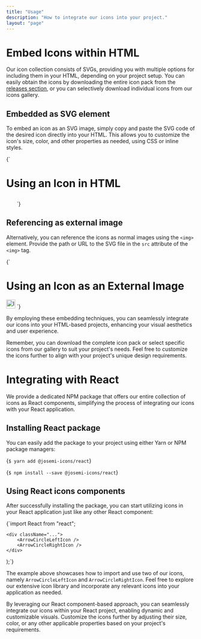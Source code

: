 ```yaml
---
title: "Usage"
description: "How to integrate our icons into your project."
layout: "page"
---
```


<Separator />

# Embed Icons within HTML

Our icon collection consists of SVGs, providing you with multiple options for including them in your HTML, depending on your project setup. You can easily obtain the icons by downloading the entire icon pack from the [releases section](https://github.com/jmjuanes/icons/releases), or you can selectively download individual icons from our icons gallery.

## Embedded as SVG element

To embed an icon as an SVG image, simply copy and paste the SVG code of the desired icon directly into your HTML. This allows you to customize the icon's size, color, and other properties as needed, using CSS or inline styles.

<CodeBlock language="html">
{`<html>
<head>
    <title>Icon Usage Example</title>
    <style>
        .icon {
            fill: #ff0000; /* Customize the color */
            width: 24px;   /* Customize the size */
            height: 24px;
        }
    </style>
</head>
<body>
    <h1>Using an Icon in HTML</h1>
    <svg class="icon">
        <!-- Paste the SVG code of the icon here -->
    </svg>
</body>
</html>`}
</CodeBlock>

## Referencing as external image

Alternatively, you can reference the icons as normal images using the `<img>` element. Provide the path or URL to the SVG file in the `src` attribute of the `<img>` tag.

<CodeBlock language="html">
{`<html>
<head>
    <title>Icon Usage Example</title>
</head>
<body>
    <h1>Using an Icon as an External Image</h1>
    <img src="path/to/your/icon.svg" alt="Icon Description" width="24" height="24">
</body>
</html>`}
</CodeBlock>


By employing these embedding techniques, you can seamlessly integrate our icons into your HTML-based projects, enhancing your visual aesthetics and user experience.

Remember, you can download the complete icon pack or select specific icons from our gallery to suit your project's needs. Feel free to customize the icons further to align with your project's unique design requirements.

<Separator />

# Integrating with React

We provide a dedicated NPM package that offers our entire collection of icons as React components, simplifying the process of integrating our icons with your React application.

## Installing React package

You can easily add the package to your project using either Yarn or NPM package managers:

<CodeBlock language="shell">{`$ yarn add @josemi-icons/react`}</CodeBlock>

<CodeBlock language="shell">{`$ npm install --save @josemi-icons/react`}</CodeBlock>

## Using React icons components

After successfully installing the package, you can start utilizing icons in your React application just like any other React component:

<CodeBlock language="jsx">
{`import React from "react";

    <div className="...">
        <ArrowCircleLeftIcon />
        <ArrowCircleRightIcon />
    </div>
);`}
</CodeBlock>

The example above showcases how to import and use two of our icons, namely `ArrowCircleLeftIcon` and `ArrowCircleRightIcon`. Feel free to explore our extensive icon library and incorporate any relevant icons into your application as needed.

By leveraging our React component-based approach, you can seamlessly integrate our icons within your React project, enabling dynamic and customizable visuals. Customize the icons further by adjusting their size, color, or any other applicable properties based on your project's requirements.

